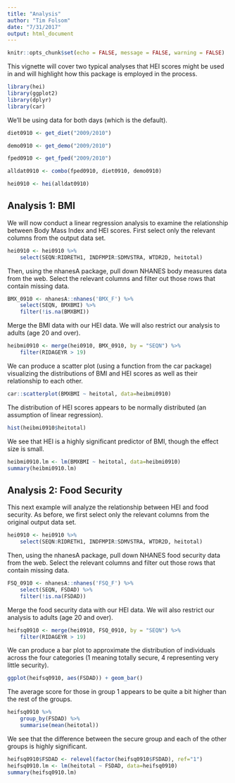```yaml
---
title: "Analysis"
author: "Tim Folsom"
date: "7/31/2017"
output: html_document
---
```


```r
knitr::opts_chunk$set(echo = FALSE, message = FALSE, warning = FALSE)
```

This vignette will cover two typical analyses that HEI scores might be used in and will highlight how this package is employed in the process.

```r
library(hei)
library(ggplot2)
library(dplyr)
library(car)
```

We'll be using data for both days (which is the default).

```r
diet0910 <- get_diet("2009/2010")

demo0910 <- get_demo("2009/2010")

fped0910 <- get_fped("2009/2010")

alldat0910 <- combo(fped0910, diet0910, demo0910)

hei0910 <- hei(alldat0910)
```

## Analysis 1: BMI

We will now conduct a linear regression analysis to examine the relationship between Body Mass Index and HEI scores. First select only the relevant columns from the output data set.

```r
hei0910 <- hei0910 %>% 
    select(SEQN:RIDRETH1, INDFMPIR:SDMVSTRA, WTDR2D, heitotal)
```

Then, using the nhanesA package, pull down NHANES body measures data from the web. Select the relevant columns and filter out those rows that contain missing data.

```r
BMX_0910 <- nhanesA::nhanes('BMX_F') %>%
    select(SEQN, BMXBMI) %>% 
    filter(!is.na(BMXBMI))
```

Merge the BMI data with our HEI data. We will also restrict our analysis to adults (age 20 and over).

```r
heibmi0910 <- merge(hei0910, BMX_0910, by = "SEQN") %>%
    filter(RIDAGEYR > 19)
```

We can produce a scatter plot (using a function from the car package) visualizing the distributions of BMI and HEI scores as well as their relationship to each other.

```r
car::scatterplot(BMXBMI ~ heitotal, data=heibmi0910)
```

The distribution of HEI scores appears to be normally distributed (an assumption of linear regression).

```r
hist(heibmi0910$heitotal)
```

We see that HEI is a highly significant predictor of BMI, though the effect size is small.

```r
heibmi0910.lm <- lm(BMXBMI ~ heitotal, data=heibmi0910)
summary(heibmi0910.lm)
```


## Analysis 2: Food Security

This next example will analyze the relationship between HEI and food security. As before, we first select only the relevant columns from the original output data set.

```r
hei0910 <- hei0910 %>% 
    select(SEQN:RIDRETH1, INDFMPIR:SDMVSTRA, WTDR2D, heitotal)
```

Then, using the nhanesA package, pull down NHANES food security data from the web. Select the relevant columns and filter out those rows that contain missing data.

```r
FSQ_0910 <- nhanesA::nhanes('FSQ_F') %>%
    select(SEQN, FSDAD) %>% 
    filter(!is.na(FSDAD))
```

Merge the food security data with our HEI data. We will also restrict our analysis to adults (age 20 and over).

```r
heifsq0910 <- merge(hei0910, FSQ_0910, by = "SEQN") %>%
    filter(RIDAGEYR > 19)
```

We can produce a bar plot to approximate the distribution of individuals across the four categories (1 meaning totally secure, 4 representing very little security).

```r
ggplot(heifsq0910, aes(FSDAD)) + geom_bar()
```

The average score for those in group 1 appears to be quite a bit higher than the rest of the groups.

```r
heifsq0910 %>% 
    group_by(FSDAD) %>% 
    summarise(mean(heitotal))
```

We see that the difference between the secure group and each of the other groups is highly significant.

```r
heifsq0910$FSDAD <- relevel(factor(heifsq0910$FSDAD), ref="1")
heifsq0910.lm <- lm(heitotal ~ FSDAD, data=heifsq0910)
summary(heifsq0910.lm)
```